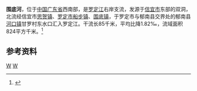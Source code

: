 {{Infobox River
  | river_name      =围底河
  | image_name      = 
  | image_size      = 
  | caption         = 
  | origin          = [[广东省|广东省]][[信宜市|信宜市]]双洞
  | mouth           = 广东省[[郁南县|郁南县]][[河口镇_(郁南县)|河口镇]]东水口[[罗定江|罗定江]]
  | basin_countries = 
  | length          = 85 km
  | elevation       = 
  | mouth_elevation = 
  | discharge       = 
  | watershed       = 824 km<sup>2</sup>
}}
'''围底河'''，位于[[中国|中国]][[广东省|广东省]]西南部，是[[罗定江|罗定江]]右岸支流，发源于[[信宜市|信宜市]]东部的双洞，北流经信宜市[[思贺镇|思贺镇]]、[[罗定市|罗定市]][[船步镇|船步镇]]、[[围底镇|围底镇]]，于罗定市与郁南县交界处的郁南县[[河口镇_(郁南县)|河口镇]]甘罗村东水口汇入罗定江。干流长85千米，平均比降1.82‰，流域面积824平方千米。<ref name="中国河湖大典">{{cite book zh |author=《[[中国河湖大典|中国河湖大典]]》编纂委员会 |title=《中国河湖大典·珠江卷》 |format=M|edition=1 |location=北京 |publisher=中国水利水电出版社 |date=2013年1月 |pages=213页 |id= ISBN 978-7-5170-0561-2}}</ref>

==参考资料==
{{reflist}}

[[Category:羅定江水系|W]]
[[Category:广东河流|W]]